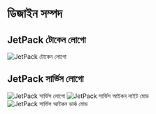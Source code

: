 # ডিজাইন সম্পদ

## JetPack টোকেন লোগো

![JetPack টোকেন লোগো](/images/jetpack.svg)

## JetPack সার্ভিস লোগো

![JetPack সার্ভিস লোগো](/images/jetpack_image.png)
![JetPack সার্ভিস আইকন লাইট মোড](/images/jetpack_logo.svg)
![JetPack সার্ভিস আইকন ডার্ক মোড](/images/jetpack_logo_dark.svg)
